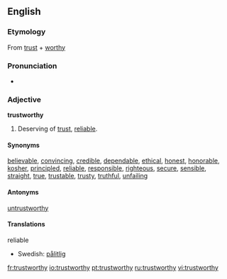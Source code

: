 ==English==

===Etymology===
From [[trust]] + [[worthy]]

===Pronunciation===
*{{audio|en-us-trustworthy.ogg|Audio (US)}}

===Adjective===
'''trustworthy'''
#Deserving of [[trust]], [[reliable]].

====Synonyms====
[[believable]], [[convincing]], [[credible]], [[dependable]], [[ethical]], [[honest]], [[honorable]], [[kosher]], [[principled]],  [[reliable]], [[responsible]], [[righteous]], [[secure]], [[sensible]], [[straight]], [[true]], [[trustable]], [[trusty]], [[truthful]], [[unfailing]]

====Antonyms====
[[untrustworthy]]

====Translations====
;reliable
{{top}}
{{mid}}
*Swedish: [[pålitlig]]
{{bottom}}

[[fr:trustworthy]]
[[io:trustworthy]]
[[pt:trustworthy]]
[[ru:trustworthy]]
[[vi:trustworthy]]